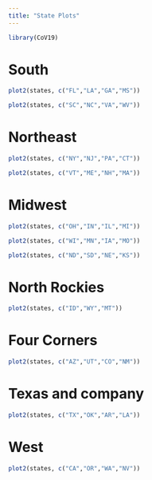 ```yaml
---
title: "State Plots"
---
```


```r
library(CoV19)
```

# South

```r
plot2(states, c("FL","LA","GA","MS"))
```

```r
plot2(states, c("SC","NC","VA","WV"))
```

# Northeast

```r
plot2(states, c("NY","NJ","PA","CT"))
```

```r
plot2(states, c("VT","ME","NH","MA"))
```

# Midwest


```r
plot2(states, c("OH","IN","IL","MI"))
```

```r
plot2(states, c("WI","MN","IA","MO"))
```

```r
plot2(states, c("ND","SD","NE","KS"))
```

# North Rockies

```r
plot2(states, c("ID","WY","MT"))
```

# Four Corners

```r
plot2(states, c("AZ","UT","CO","NM"))
```

# Texas and company

```r
plot2(states, c("TX","OK","AR","LA"))
```

# West

```r
plot2(states, c("CA","OR","WA","NV"))
```